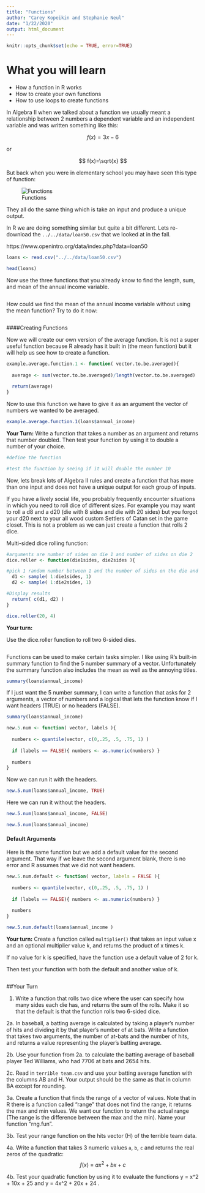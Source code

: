 ```yaml
---
title: "Functions"
author: "Carey Kopeikin and Stephanie Neul"
date: "1/22/2020"
output: html_document
---
```


```r
knitr::opts_chunk$set(echo = TRUE, error=TRUE)
```

# What you will learn

-   How a function in R works
-   How to create your own functions
-   How to use loops to create functions


In Algebra II when we talked about a function we usually meant a relationship between 2 numbers a dependent variable and an independent variable and was written something like this:

$$f(x) = 3x-6$$

or

$$ f(x)=\sqrt{x} $$


But back when you were in elementary school you may have seen this type of function:

![Functions](functions.png)

They all do the same thing which is take an input and produce a unique output.


In R we are doing something similar but quite a bit different. Lets re-download the ```../../data/loan50.csv``` that we looked at in the fall.

https://www.openintro.org/data/index.php?data=loan50

```r
loans <- read.csv("../../data/loan50.csv")
```

```r
head(loans)
```


Now use the three functions that you already know to find the length, sum, and mean of the annual income variable.

```r

```

How could we find the mean of the annual income variable without using the mean function? 
Try to do it now:
```r

```

####Creating Functions

Now we will create our own version of the average function. It is not a super useful function because R already has it built in (the mean function) but it will help us see how to create a function.

```r
example.average.function.1 <- function( vector.to.be.averaged){
  
  average <- sum(vector.to.be.averaged)/length(vector.to.be.averaged)
  
  return(average)
}
```

Now to use this function we have to give it as an argument the vector of numbers we wanted to be averaged.

```r
example.average.function.1(loans$annual_income)
```




**Your Turn:**
Write a function that takes a number as an argument and returns that number doubled. Then test your function by using it to double a number of your choice.

```r
#define the function


```

```r
#test the function by seeing if it will double the number 10

```


Now, lets break lots of Algebra II rules and create a function that has more than one input and does not have a unique output for each group of inputs. 

If you have a lively social life, you probably frequently encounter situations in which you need to roll dice of different sizes. For example you may want to roll a d8 and a d20 (die with 8 sides and die with 20 sides) but you forgot your d20 next to your all wood custom Settlers of Catan set in the game closet. This is not a problem as we can just create a function that rolls 2 dice.

Multi-sided dice rolling function:
```r
#arguments are number of sides on die 1 and number of sides on die 2
dice.roller <- function(die1sides, die2sides ){ 

#pick 1 random number between 1 and the number of sides on the die and store it, once for each die
  d1 <- sample( 1:die1sides, 1)
  d2 <- sample( 1:die2sides, 1)

#Display results  
  return( c(d1, d2) )
}
```

```r
dice.roller(20, 4)
```
**Your turn:**

Use the dice.roller function to roll two 6-sided dies.

```r

```

Functions can be used to make certain tasks simpler. I like using R's built-in summary function to find the 5 number summary of a vector. Unfortunately the summary function also includes the mean as well as the annoying titles. 

```r
summary(loans$annual_income)
```

If I just want the 5 number summary, I can write a function that asks for 2 arguments, a vector of numbers and a logical that lets the function know if I want headers (TRUE) or no headers (FALSE). 

```r
summary(loans$annual_income)
```


```r
new.5.num <- function( vector, labels ){
  
  numbers <- quantile(vector, c(0,.25, .5, .75, 1) )
  
  if (labels == FALSE){ numbers <- as.numeric(numbers) }
  
  numbers
}
```

Now we can run it with the headers.
```r
new.5.num(loans$annual_income, TRUE)
```

Here we can run it without the headers.
```r
new.5.num(loans$annual_income, FALSE)
```

```r
new.5.num(loans$annual_income)
```


#### Default Arguments

Here is the same function but we add a default value for the second argument. That way if we leave the second argument blank, there is no error and R assumes that we did not want headers.
```r
new.5.num.default <- function( vector, labels = FALSE ){
  
  numbers <- quantile(vector, c(0,.25, .5, .75, 1) )
  
  if (labels == FALSE){ numbers <- as.numeric(numbers) }
  
  numbers
}
```

```r
new.5.num.default(loans$annual_income )
```

**Your turn:**
Create a function called `multiplier()` that takes an input value x and an optional multiplier value k, and returns the product of x times k.

If no value for k is specified, have the function  use a default value of 2 for k.

Then test your function with both the default and another value of k.

```r

```



##Your Turn

1. Write a function that rolls two dice where the user can specify how many sides each die has, and returns the sum of the rolls. Make it so that the default is that the function rolls two 6-sided dice.



2a. In baseball, a batting average is calculated by taking a player's number of hits and dividing it by that player's number of at bats. Write a function that takes two arguments, the number of at-bats and the number of hits, and returns a value representing the player's batting average.



2b. Use your function from 2a. to calculate the batting average of baseball player Ted Williams, who had 7706 at bats and 2654 hits.



2c. Read in ```terrible team.csv``` and use your batting average function with the columns AB and H. Your output should be the same as that in column BA except for rounding.



3a. Create a function that finds the range of a vector of values. Note that in R there is a function called "range" that does not find the range, it returns the max and min values. We want our function to return the actual range (The range is the difference between the max and the min). Name your function "rng.fun".




3b. Test your range function on the hits vector (H) of the terrible team data.





4a. Write a function that takes 3 numeric values `a`, `b`, `c` and returns the real zeros of the quadratic:
$$
f(x)\ =\ a x^2 + b x + c
$$


4b. Test your quadratic function by using it to evaluate the functions y = x^2 + 10x + 25 and y = 4x^2 + 20x + 24 .




